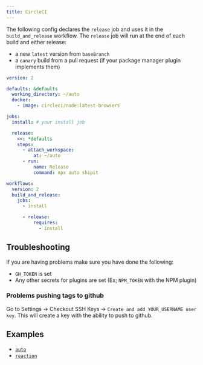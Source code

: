 ```yaml
---
title: CircleCI
---
```


The following config declares the `release` job and uses it in the `build_and_release` workflow. The `release` job will run at the end of each build and either release:

- a new `latest` version from `baseBranch`
- a `canary` build from a pull request (if your package manager plugin implements them)

```yaml
version: 2

defaults: &defaults
  working_directory: ~/auto
  docker:
    - image: circleci/node:latest-browsers

jobs:
  install: # your install job

  release:
    <<: *defaults
    steps:
      - attach_workspace:
          at: ~/auto
      - run:
          name: Release
          command: npx auto shipit

workflows:
  version: 2
  build_and_release:
    jobs:
      - install

      - release:
          requires:
            - install
```

## Troubleshooting

If you are having problems make sure you have done the following:

- `GH_TOKEN` is set
- Any other secrets for plugins are set (Ex; `NPM_TOKEN` with the NPM plugin)

### Problems pushing tags to github

Go to Settings -> Checkout SSH Keys -> `Create and add YOUR_USERNAME user key`. This will create a key with the ability to push to github.

## Examples

- [`auto`](https://github.com/intuit/auto/blob/main/.circleci/config.yml)
- [`reaction`](https://github.com/artsy/reaction/blob/master/.circleci/config.yml)
